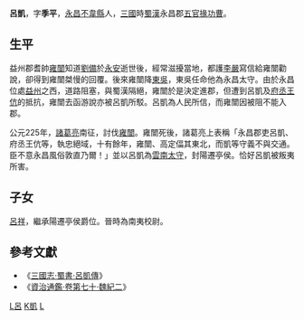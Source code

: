 {{Otheruses|subject=蜀漢人物呂凱|吕凯}}
'''呂凱'''{{BD|？年||225年||catIdx=L}}，字'''季平'''，[[永昌郡|永昌]][[不韋縣|不韋縣]]人，[[三國|三國]]時[[蜀漢|蜀漢]]永昌郡[[五官掾|五官掾]][[功曹|功曹]]。

== 生平 ==
益州郡耆帥[[雍闓|雍闓]]知道[[劉備|劉備]]於[[白帝城|永安]]逝世後，經常滋擾當地，都護[[李严_(蜀汉)|李嚴]]寫信給雍闓勸說，卻得到雍闓桀慢的回覆。後來雍闓降[[孫吳|東吳]]，東吳任命他為永昌太守。由於永昌位處[[益州|益州]]之西，道路阻塞，與蜀漢隔絕，雍闓於是決定進郡，但遭到呂凱及[[府丞|府丞]][[王伉|王伉]]的抵抗，雍闓去函游說亦被呂凱所駁。呂凱為人民所信，而雍闓因被阻不能入郡。

公元225年，[[諸葛亮|諸葛亮]]南<nowiki>征</nowiki>，討伐[[雍闓|雍闓]]。雍闓死後，諸葛亮上表稱「永昌郡吏呂凱、府丞王伉等，執忠絕域，十有餘年，雍闓、高定偪其東北，而凱等守義不與交通。臣不意永昌風俗敦直乃爾！」並以呂凱為[[雲南郡|雲南]][[太守|太守]]，封陽遷亭侯。恰好呂凱被叛夷所害。

== 子女 ==
[[呂祥|呂祥]]，繼承陽遷亭侯爵位。晉時為南夷校尉。

== 參考文獻 ==
* 《[http://www.guoxue.com/shibu/24shi/sangzz/sgzz_043.htm 三國志·蜀書·呂凱傳]{{Wayback|url=http://www.guoxue.com/shibu/24shi/sangzz/sgzz_043.htm |date=20201203005444 }}》
* 《[http://www.guoxue.com/shibu/zztj/content/zztj_070.htm 資治通鑑·卷第七十·魏紀二]{{Wayback|url=http://www.guoxue.com/shibu/zztj/content/zztj_070.htm |date=20070216164604 }}》

{{三国志}}
[[Category:三國人|L呂]]
[[Category:呂姓|K凱]]
[[Category:蜀漢太守|L]]